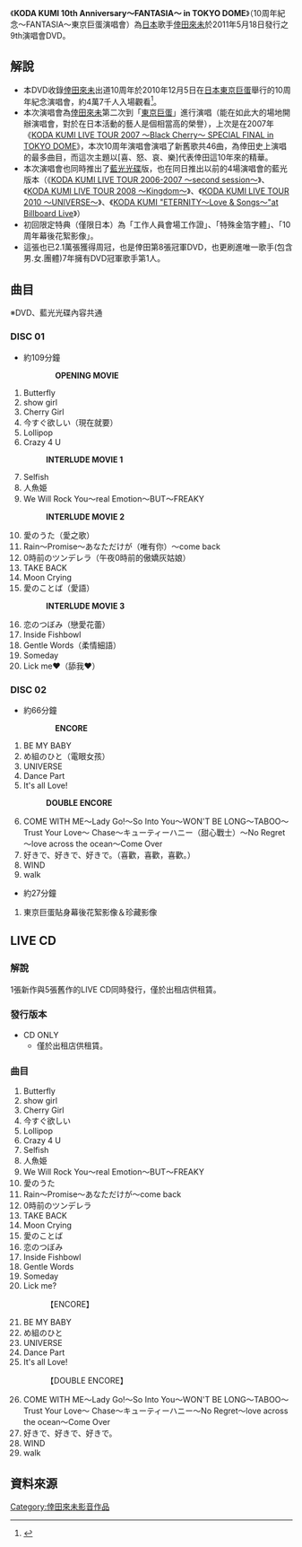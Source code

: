 {{Infobox Album
| Name        = KODA KUMI 10th Anniversary～FANTASIA～ in TOKYO DOME
| Type        = DVD
| Artist      = [[倖田來未|倖田來未]]
| Released    = 2011年5月18日
| Genre       = [[J-POP|J-POP]]
| Length      =
| Label       = [[rhythm_zone|rhythm zone]]
| Chart position = 
| Certification = 
| Last album  = [[KODA_KUMI_"ETERNITY～Love_&_Songs～"at_Billboard_Live|KODA KUMI "ETERNITY～Love & Songs～"at Billboard Live]]<br /> （2011年）
| This album  = '''KODA KUMI 10th Anniversary～FANTASIA～ in TOKYO DOME''' <br /> （2011年）
| Next album  =[[KODA_KUMI_LIVE_TOUR_2011_～Dejavu～|KODA KUMI LIVE TOUR 2011 ～Dejavu～]] <br /> （2012年）
}}
《'''KODA KUMI 10th Anniversary～FANTASIA～ in TOKYO DOME'''》（10周年紀念～FANTASIA～東京巨蛋演唱會）為[[日本|日本]]歌手[[倖田來未|倖田來未]]於2011年5月18日發行之9th演唱會DVD。

==解說==
*本DVD收錄[[倖田來未|倖田來未]]出道10周年於2010年12月5日在[[日本|日本]][[東京巨蛋|東京巨蛋]]舉行的10周年紀念演唱會，約4萬7千人入場觀看<ref name="倖田來未、デビュー10周年記念公演で感涙「辛いときのほうが長かった」">{{cite web |url=http://www.oricon.co.jp/news/music/82692/ |title=倖田來未、デビュー10周年記念公演で感涙「辛いときのほうが長かった」 |accessdate=2011-06-03 |work= |publisher=ORICON |date=2010-12-06 |archive-date=2012-11-13 |archive-url=https://web.archive.org/web/20121113183520/http://www.oricon.co.jp/news/music/82692/ |dead-url=no }}</ref>。
*本次演唱會為[[倖田來未|倖田來未]]第二次到「[[東京巨蛋|東京巨蛋]]」進行演唱（能在如此大的場地開辦演唱會，對於在日本活動的藝人是個相當高的榮譽），上次是在2007年《[[KODA_KUMI_LIVE_TOUR_2007_～Black_Cherry～_SPECIAL_FINAL_in_TOKYO_DOME|KODA KUMI LIVE TOUR 2007 ～Black Cherry～ SPECIAL FINAL in TOKYO DOME]]》，本次10周年演唱會演唱了新舊歌共46曲，為倖田史上演唱的最多曲目，而這次主題以[喜、怒、哀、樂]代表倖田這10年來的精華。
*本次演唱會也同時推出了[[藍光光碟|藍光光碟]]版，也在同日推出以前的4場演唱會的藍光版本（《[[KODA_KUMI_LIVE_TOUR_2006-2007_～second_session～|KODA KUMI LIVE TOUR 2006-2007 ～second session～]]》、《[[KODA_KUMI_LIVE_TOUR_2008_～Kingdom～|KODA KUMI LIVE TOUR 2008 ～Kingdom～]]》、《[[KODA_KUMI_LIVE_TOUR_2010_～UNIVERSE～|KODA KUMI LIVE TOUR 2010 ～UNIVERSE～]]》、《[[KODA_KUMI_"ETERNITY～Love_&_Songs～"at_Billboard_Live|KODA KUMI "ETERNITY～Love & Songs～"at Billboard Live]]》）
*初回限定特典（僅限日本）為「工作人員會場工作證」、「特殊金箔字體」、「10周年幕後花絮影像」。
*這張也已2.1萬張獲得周冠，也是倖田第8張冠軍DVD，也更刷進唯一歌手(包含男.女.團體)7年擁有DVD冠軍歌手第1人。

==曲目==
※DVD、藍光光碟內容共通
===DISC 01===
*約109分鐘
:::'''OPENING MOVIE'''
#Butterfly
#show girl
#Cherry Girl
#今すぐ欲しい（現在就要）
#Lollipop
#Crazy 4 U
#:'''INTERLUDE MOVIE 1'''
#Selfish
#人魚姫
#We Will Rock You～real Emotion～BUT～FREAKY
#:'''INTERLUDE MOVIE 2'''
#愛のうた（愛之歌）
#Rain～Promise～あなただけが（唯有你）～come back
#0時前のツンデレラ（午夜0時前的傲嬌灰姑娘）
#TAKE BACK
#Moon Crying
#愛のことば（愛語）
#:'''INTERLUDE MOVIE 3'''
#恋のつぼみ（戀愛花蕾）
#Inside Fishbowl
#Gentle Words（柔情細語）
#Someday
#Lick me♥（舔我♥）

===DISC 02===
*約66分鐘
:::'''ENCORE'''
#BE MY BABY
#め組のひと（電眼女孩）
#UNIVERSE
#Dance Part
#It's all Love!
#:'''DOUBLE ENCORE'''
#COME WITH ME～Lady Go!～So Into You～WON'T BE LONG～TABOO～Trust Your Love～ Chase～キューティーハニー（甜心戰士）～No Regret～love across the ocean～Come Over
#好きで、好きで、好きで。（喜歡，喜歡，喜歡。）
#WIND
#walk

*約27分鐘
#東京巨蛋貼身幕後花絮影像＆珍藏影像

==LIVE CD==
{{Infobox Album
| Name        = KODA KUMI 10th Anniversary～FANTASIA～ in TOKYO DOME
| Type        = live
| Artist      = [[倖田來未|倖田來未]]
| Released    = 2013年3月20日
| Genre       = [[J-POP|J-POP]]
| Length      =
| Label       = [[rhythm_zone|rhythm zone]]
| Chart position = 
| Certification = 
| Last album  = [[Color_The_Cover|Color The Cover]]<br /> （2013年）
| This album  = '''KODA KUMI 10th Anniversary～FANTASIA～ in TOKYO DOME'''（2013年）
| Next album  = 
}}
===解說===
1張新作與5張舊作的LIVE CD同時發行，僅於出租店供租賃。

===發行版本===
*CD ONLY
**僅於出租店供租賃。

===曲目===
#Butterfly
#show girl
#Cherry Girl
#今すぐ欲しい
#Lollipop
#Crazy 4 U
#Selfish
#人魚姫
#We Will Rock You〜real Emotion〜BUT〜FREAKY
#愛のうた
#Rain〜Promise〜あなただけが〜come back
#0時前のツンデレラ
#TAKE BACK
#Moon Crying
#愛のことば
#恋のつぼみ
#Inside Fishbowl
#Gentle Words
#Someday
#Lick me?
#:【ENCORE】
#BE MY BABY
#め組のひと
#UNIVERSE
#Dance Part
#It's all Love!
#:【DOUBLE ENCORE】
#COME WITH ME〜Lady Go!〜So Into You〜WON'T BE LONG〜TABOO〜Trust Your Love〜 Chase〜キューティーハニー〜No Regret〜love across the ocean〜Come Over
#好きで、好きで、好きで。
#WIND
#walk

==資料來源==
<references/>

{{倖田來未}}
[[Category:倖田來未影音作品|Category:倖田來未影音作品]]